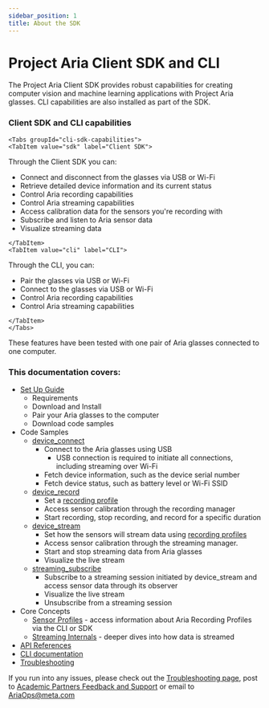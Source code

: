 ```yaml
---
sidebar_position: 1
title: About the SDK
---
```


# Project Aria Client SDK and CLI

The Project Aria Client SDK provides robust capabilities for creating computer vision and machine learning applications with Project Aria glasses. CLI capabilities are also installed as part of the SDK.

### Client SDK and CLI capabilities

```mdx-code-block
<Tabs groupId="cli-sdk-capabilities">
<TabItem value="sdk" label="Client SDK">
```

Through the Client SDK you can:
- Connect and disconnect from the glasses via USB or Wi-Fi
- Retrieve detailed device information and its current status
- Control Aria recording capabilities
- Control Aria streaming capabilities
- Access calibration data for the sensors you're recording with
- Subscribe and listen to Aria sensor data
- Visualize streaming data

```mdx-code-block
</TabItem>
<TabItem value="cli" label="CLI">
```

Through the CLI, you can:
- Pair the glasses via USB or Wi-Fi
- Connect to the glasses via USB or Wi-Fi
- Control Aria recording capabilities
- Control Aria streaming capabilities

```mdx-code-block
</TabItem>
</Tabs>
```
These features have been tested with one pair of Aria glasses connected to one computer.

### This documentation covers:

* [Set Up Guide](/docs/ARK/sdk/setup)
    * Requirements
    * Download and Install
    * Pair your Aria glasses to the computer
    * Download code samples
* Code Samples
    * [device_connect](/docs/ARK/sdk/samples/device_connection)
        * Connect to the Aria glasses using USB
            * USB connection is required to initiate all connections, including streaming over Wi-Fi
        * Fetch device information, such as the device serial number
        * Fetch device status, such as battery level or Wi-Fi SSID
    * [device_record](/docs/ARK/sdk/samples/device_recording)
        * Set a [recording profile](/docs/tech_spec/recording_profiles)
        * Access sensor calibration through the recording manager
        * Start recording, stop recording, and record for a specific duration
    * [device_stream](/docs/ARK/sdk/samples/device_stream)
        * Set how the sensors will stream data using [recording profiles](/docs/tech_spec/recording_profiles)
        * Access sensor calibration through the streaming manager.
        * Start and stop streaming data from Aria glasses
        * Visualize the live stream
    * [streaming_subscribe](/docs/ARK/sdk/samples/streaming_subscribe)
        * Subscribe to a streaming session initiated by device_stream and access sensor data through its observer
        * Visualize the live stream
        * Unsubscribe from a streaming session
* Core Concepts
    * [Sensor Profiles](/docs/ARK/sdk/concepts/sdk_sensor_profiles) - access information about Aria Recording Profiles via the CLI or SDK
    * [Streaming Internals](/docs/ARK/sdk/concepts/streaming_internals) - deeper dives into how data is streamed
* [API References](/docs/ARK/sdk/api_reference)
* [CLI documentation](/docs/ARK/sdk/cli/cli.mdx)
* [Troubleshooting](/docs/ARK/sdk/sdk_troubleshooting)

If you run into any issues, please check out the [Troubleshooting page](/docs/ARK/sdk/sdk_troubleshooting), post to [Academic Partners Feedback and Support](/docs/ARK/workplacegroup) or email to AriaOps@meta.com
